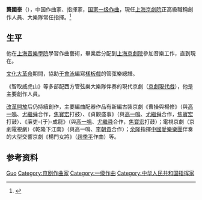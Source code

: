 '''龔國泰'''（{{bd|？|}}），中国作曲家、指揮家，[[国家一级作曲|国家一级作曲]]，現任[[上海京劇院|上海京劇院]]正高級職稱創作人員、大樂隊常任指揮。<ref>{{Cite web|title=上海京剧院|url=http://www.pekingopera.sh.cn/Actor-cont.aspx?id=315|accessdate=2019-10-04|work=www.pekingopera.sh.cn|archive-date=2018-10-26|archive-url=https://web.archive.org/web/20181026145339/http://pekingopera.sh.cn/Actor-cont.aspx?id=315|dead-url=no}}</ref>

== 生平 ==
他在[[上海音樂學院|上海音樂學院]]學習作曲藝術，畢業后分配到[[上海京劇院|上海京劇院]]參加音樂工作，直到現在。

[[文化大革命|文化大革命]]期間，協助[[于會泳|于會泳]]編寫[[樣板戲|樣板戲]]的管弦樂總譜。

《智取威虎山》等多部配西方管弦樂大樂隊伴奏的現代京劇（[[京劇現代戲|京劇現代戲]]），他是主要創作人員。

[[改革開放|改革開放]]后仍持續創作，主要編曲配器作品有新編古裝京劇《曹操與楊修》（與[[高一鳴|高一鳴]]、[[尤繼舜|尤繼舜]]合作，[[焦寶宏|焦寶宏]]打鼓）、《貞觀盛事》（與[[高一鳴|高一鳴]]、[[尤繼舜|尤繼舜]]合作，[[焦寶宏|焦寶宏]]打鼓）、《廉吏-{于}-成龍》（與[[高一鳴|高一鳴]]、[[尤繼舜|尤繼舜]]合作，[[焦寶宏|焦寶宏]]打鼓）；電視京劇（京劇電視劇）《乾隆下江南》（與高一鳴、[[李朝貴_(京劇鼓師)|李朝貴]]合作）；[[余隆|余隆]]指揮[[中國愛樂樂團|中國愛樂樂團]]伴奏的大型交響京劇《楊門女將》（[[趙季平|趙季平]]作曲）等。

== 参考资料 ==
{{reflist}}

{{Authority control}}
{{DEFAULTSORT:Gong龚}}
[[Category:龔姓|Guo]]
[[Category:京剧作曲家|Category:京剧作曲家]]
[[Category:一级作曲|Category:一级作曲]]
[[Category:中华人民共和国指挥家|Category:中华人民共和国指挥家]]